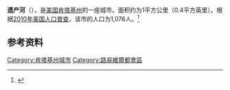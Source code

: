 {{Infobox City 
|official_name = 遺產河
|image_flag = 
|image_seal = 
|image_skyline = 
|image_map = File:Jefferson County Kentucky Incorporated and Unincorporated areas Heritage Creek Highlighted 2136102.svg
|pushpin_map = Kentucky#USA
|map_caption =
|subdivision_type = [[國家|國家]]
|subdivision_name = {{USA}}
|leader_title = 
|leader_name = 
|subdivision_type1 = [[美國行政區劃|州]]
|subdivision_name1 = [[肯塔基州|肯塔基州]]
|subdivision_type2 = [[肯塔基州行政区划|县]]
|subdivision_name2 = Jefferson
|found_date = 
|area_total = 1
|area_land = 
|area_water = 
|population_as_of = 2010
|population_total = 1,076
|population_density = 
|timezone = 
|utc_offset = 
|timezone_DST = 
|utc_offset_DST = 
}}

'''遗产河'''（{{lang-en|Heritage Creek}}），是[[美国|美国]][[肯塔基州|肯塔基州]]的一座城市。面积约为1平方公里（0.4平方英里）。根据[[2010年美国人口普查|2010年美国人口普查]]，该市的人口为1,076人。<ref name=census>{{cite web |url = http://www.census.gov/prod/www/abs/decennial/ |title = Census of Population and Housing |publisher = U.S. Census Bureau |accessdate = November 18, 2011 |archive-url = https://web.archive.org/web/20060208103743/http://www.census.gov/prod/www/abs/decennial/ |archive-date = 2006-02-08 |dead-url = yes }}</ref>

== 参考资料 ==
{{reflist}}

[[Category:肯塔基州城市|Category:肯塔基州城市]]
[[Category:路易維爾都會區|Category:路易維爾都會區]]


{{Kentucky-stub}}